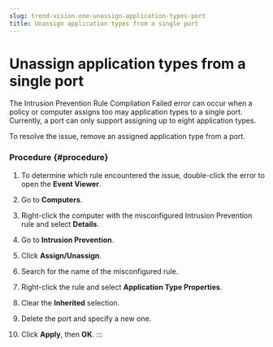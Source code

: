 ```yaml
---
slug: trend-vision-one-unassign-application-types-port
title: Unassign application types from a single port
---
```

# Unassign application types from a single port

The Intrusion Prevention Rule Compilation Failed error can occur when a policy or computer assigns too may application types to a single port. Currently, a port can only support assigning up to eight application types.

To resolve the issue, remove an assigned application type from a port.

### Procedure {#procedure}

1.  To determine which rule encountered the issue, double-click the error to open the **Event Viewer**.

2.  Go to **Computers**.

3.  Right-click the computer with the misconfigured Intrusion Prevention rule and select **Details**.

4.  Go to **Intrusion Prevention**.

5.  Click **Assign/Unassign**.

6.  Search for the name of the misconfigured rule.

7.  Right-click the rule and select **Application Type Properties**.

8.  Clear the **Inherited** selection.

9.  Delete the port and specify a new one.

10. Click **Apply**, then **OK**.
:::
